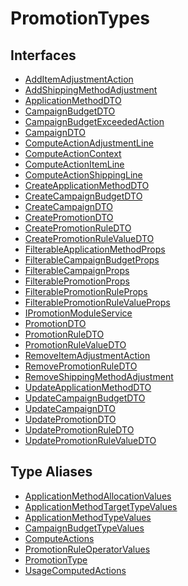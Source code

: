 
# PromotionTypes

## Interfaces

- [AddItemAdjustmentAction](PromotionTypes/interfaces/types.PromotionTypes.AddItemAdjustmentAction.mdx)
- [AddShippingMethodAdjustment](PromotionTypes/interfaces/types.PromotionTypes.AddShippingMethodAdjustment.mdx)
- [ApplicationMethodDTO](PromotionTypes/interfaces/types.PromotionTypes.ApplicationMethodDTO.mdx)
- [CampaignBudgetDTO](PromotionTypes/interfaces/types.PromotionTypes.CampaignBudgetDTO.mdx)
- [CampaignBudgetExceededAction](PromotionTypes/interfaces/types.PromotionTypes.CampaignBudgetExceededAction.mdx)
- [CampaignDTO](PromotionTypes/interfaces/types.PromotionTypes.CampaignDTO.mdx)
- [ComputeActionAdjustmentLine](PromotionTypes/interfaces/types.PromotionTypes.ComputeActionAdjustmentLine.mdx)
- [ComputeActionContext](PromotionTypes/interfaces/types.PromotionTypes.ComputeActionContext.mdx)
- [ComputeActionItemLine](PromotionTypes/interfaces/types.PromotionTypes.ComputeActionItemLine.mdx)
- [ComputeActionShippingLine](PromotionTypes/interfaces/types.PromotionTypes.ComputeActionShippingLine.mdx)
- [CreateApplicationMethodDTO](PromotionTypes/interfaces/types.PromotionTypes.CreateApplicationMethodDTO.mdx)
- [CreateCampaignBudgetDTO](PromotionTypes/interfaces/types.PromotionTypes.CreateCampaignBudgetDTO.mdx)
- [CreateCampaignDTO](PromotionTypes/interfaces/types.PromotionTypes.CreateCampaignDTO.mdx)
- [CreatePromotionDTO](PromotionTypes/interfaces/types.PromotionTypes.CreatePromotionDTO.mdx)
- [CreatePromotionRuleDTO](PromotionTypes/interfaces/types.PromotionTypes.CreatePromotionRuleDTO.mdx)
- [CreatePromotionRuleValueDTO](PromotionTypes/interfaces/types.PromotionTypes.CreatePromotionRuleValueDTO.mdx)
- [FilterableApplicationMethodProps](PromotionTypes/interfaces/types.PromotionTypes.FilterableApplicationMethodProps.mdx)
- [FilterableCampaignBudgetProps](PromotionTypes/interfaces/types.PromotionTypes.FilterableCampaignBudgetProps.mdx)
- [FilterableCampaignProps](PromotionTypes/interfaces/types.PromotionTypes.FilterableCampaignProps.mdx)
- [FilterablePromotionProps](PromotionTypes/interfaces/types.PromotionTypes.FilterablePromotionProps.mdx)
- [FilterablePromotionRuleProps](PromotionTypes/interfaces/types.PromotionTypes.FilterablePromotionRuleProps.mdx)
- [FilterablePromotionRuleValueProps](PromotionTypes/interfaces/types.PromotionTypes.FilterablePromotionRuleValueProps.mdx)
- [IPromotionModuleService](PromotionTypes/interfaces/types.PromotionTypes.IPromotionModuleService.mdx)
- [PromotionDTO](PromotionTypes/interfaces/types.PromotionTypes.PromotionDTO.mdx)
- [PromotionRuleDTO](PromotionTypes/interfaces/types.PromotionTypes.PromotionRuleDTO.mdx)
- [PromotionRuleValueDTO](PromotionTypes/interfaces/types.PromotionTypes.PromotionRuleValueDTO.mdx)
- [RemoveItemAdjustmentAction](PromotionTypes/interfaces/types.PromotionTypes.RemoveItemAdjustmentAction.mdx)
- [RemovePromotionRuleDTO](PromotionTypes/interfaces/types.PromotionTypes.RemovePromotionRuleDTO.mdx)
- [RemoveShippingMethodAdjustment](PromotionTypes/interfaces/types.PromotionTypes.RemoveShippingMethodAdjustment.mdx)
- [UpdateApplicationMethodDTO](PromotionTypes/interfaces/types.PromotionTypes.UpdateApplicationMethodDTO.mdx)
- [UpdateCampaignBudgetDTO](PromotionTypes/interfaces/types.PromotionTypes.UpdateCampaignBudgetDTO.mdx)
- [UpdateCampaignDTO](PromotionTypes/interfaces/types.PromotionTypes.UpdateCampaignDTO.mdx)
- [UpdatePromotionDTO](PromotionTypes/interfaces/types.PromotionTypes.UpdatePromotionDTO.mdx)
- [UpdatePromotionRuleDTO](PromotionTypes/interfaces/types.PromotionTypes.UpdatePromotionRuleDTO.mdx)
- [UpdatePromotionRuleValueDTO](PromotionTypes/interfaces/types.PromotionTypes.UpdatePromotionRuleValueDTO.mdx)

## Type Aliases

- [ApplicationMethodAllocationValues](PromotionTypes/types/types.PromotionTypes.ApplicationMethodAllocationValues.mdx)
- [ApplicationMethodTargetTypeValues](PromotionTypes/types/types.PromotionTypes.ApplicationMethodTargetTypeValues.mdx)
- [ApplicationMethodTypeValues](PromotionTypes/types/types.PromotionTypes.ApplicationMethodTypeValues.mdx)
- [CampaignBudgetTypeValues](PromotionTypes/types/types.PromotionTypes.CampaignBudgetTypeValues.mdx)
- [ComputeActions](PromotionTypes/types/types.PromotionTypes.ComputeActions.mdx)
- [PromotionRuleOperatorValues](PromotionTypes/types/types.PromotionTypes.PromotionRuleOperatorValues.mdx)
- [PromotionType](PromotionTypes/types/types.PromotionTypes.PromotionType.mdx)
- [UsageComputedActions](PromotionTypes/types/types.PromotionTypes.UsageComputedActions.mdx)
